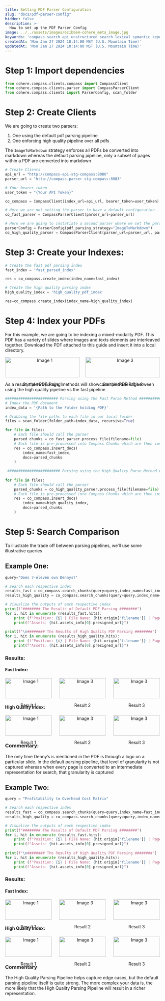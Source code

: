 ```yaml
---
title: Setting PDF Parser Configuration
slug: "docs/pdf-parser-config"
hidden: false
description: >-
  How to set up the PDF Parser Config 
image: ../../assets/images/6c1b0e4-cohere_meta_image.jpg
keywords: 'compass search api unstructured search lexical symantic keyword rerank dense sparse'
createdAt: 'Mon Jan 27 2024 10:14:00 MST (U.S. Mountain Time)'
updatedAt: 'Mon Jan 27 2024 10:14:00 MST (U.S. Mountain Time)'
---
```


# Step 1: Import dependencies
```python PYTHON
from cohere.compass.clients.compass import CompassClient
from cohere.compass.clients.parser import CompassParserClient
from cohere.compass.clients import ParserConfig, scan_folder
```

# Step 2: Create Clients

We are going to create two parsers: 

1. One using the default pdf parsing pipeline 
2. One enforcing high quality pipeline over all pdfs

The `ImageToMarkdown` strategy enforces all PDFs be converted into markdown whereas the default parsing pipeline, only a subset of pages within a PDF are converted into markdown
```python PYTHON
# Create Clients
api_url = "http://compass-api-stg-compass:8080"
parser_url = "http://compass-parser-stg-compass:8083"

# Your bearer token
user_token = "{Your API Token}"

co_compass = CompassClient(index_url=api_url, bearer_token=user_token)

# Here we are not setting the parser to have a default configuration - it will use a default parsing strategy for PDFs
co_fast_parser = CompassParserClient(parser_url=parser_url)

# Here we are going to instatiate a second parser where we set the parsing strategy to the high-quality pipeline
parserConfig = ParserConfig(pdf_parsing_strategy="ImageToMarkdown")
co_high_quality_parser = CompassParserClient(parser_url=parser_url, parser_config=parserConfig)
```

# Step 3: Create your Indexes:
```python PYTHON
# Create the fast pdf parsing index
fast_index = 'fast_parsed_index'

res = co_compass.create_index(index_name=fast_index)

# Create the high quality parsing index
high_quality_index = 'high_quality_pdf_index'

res=co_compass.create_index(index_name=high_quality_index)
```

# Step 4: Index your PDFs

For this example, we are going to be indexing a mixed-modality PDF. This PDF has a variety of slides where images and texts elements are interleaved together. Download the PDF attached to this guide and insert it into a local directory.

<div style="display: flex; justify-content: space-between;">
  <div style="width: 48%; text-align: center;">
    <img src="../../../fern/assets/images/pdf_parser_guide_image_one.png" alt="Image 1" style="width: 100%;"/>
    <p style="font-size: 14px;">Sample PDF Page 1</p>
  </div>
  <div style="width: 48%; text-align: center;">
    <img src="../../../fern/assets/images/pdf_parser_guide_image_two.png" alt="Image 3" style="width: 100%;"/>
    <p style="font-size: 14px;">Sample PDF Page 2</p>
  </div>
</div>

As a result, the two parsing methods will showcase the trade off between using the high quality pipeline vs the fast pipeline. 
```python PYTHON
######################## Parsing using the Fast Parse Method ########################
# Index the PDF document
index_data = '{Path to the Folder holding PDF}'

# Grabbing the file paths to each file in our local folder
files = scan_folder(folder_path=index_data, recursive=True)

for file in files:
    # Each file should call the parser 
    parsed_chunks = co_fast_parser.process_file(filename=file)
    # Each file is pre-processed into Compass Chunks which are then inserted into the Index
    res = co_compass.insert_docs(
        index_name=fast_index,
        docs=parsed_chunks
    )
    
 ######################## Parsing using the High Quality Parse Method ########################
 
for file in files:
    # Each file should call the parser 
    parsed_chunks = co_high_quality_parser.process_file(filename=file)
    # Each file is pre-processed into Compass Chunks which are then inserted into the Index
    res = co_compass.insert_docs(
        index_name=high_quality_index,
        docs=parsed_chunks
    )
```

# Step 5: Search Comparison
To illustrate the trade off between parsing pipelines, we’ll use some illustrative queries

## Example One: 
```python PYTHON
query="Does 7-eleven own Dennys?"

# Search each respective index
results_fast = co_compass.search_chunks(query=query,index_name=fast_index,top_k=3)
results_high_quality = co_compass.search_chunks(query=query,index_name=high_quality_index,top_k=3)

# Visualize the outputs of each respective index
print(f"######## The Results of Default PDF Parsing ########")
for i, hit in enumerate (results_fast.hits):
    print (f"Position: {i} | File Name: {hit.origin['filename']} | Page Number: {hit.origin['page_number']}")
    print(f"Assets: {hit.assets_info[0].presigned_url}")
    
print(f"\n######## The Results of High Quality PDF Parsing ########")
for i, hit in enumerate (results_high_quality.hits):
    print (f"Position: {i} | File Name: {hit.origin['filename']} | Page Number: {hit.origin['page_number']}")
    print(f"Assets: {hit.assets_info[0].presigned_url}")
```
### Results:
#### Fast Index: 
<div style="display: flex; justify-content: space-between;">
  <div style="width: 30%; text-align: center;">
    <img src="../../../fern/assets/images/parser_config_figure_four.png" alt="Image 1" style="width: 100%;"/>
    <p style="font-size: 14px;">Result 1</p>
  </div>
  <div style="width: 30%; text-align: center;">
    <img src="../../../fern/assets/images/parser_config_figure_five.png" alt="Image 3" style="width: 100%;"/>
    <p style="font-size: 14px;">Result 2</p>
  </div>
    <div style="width: 30%; text-align: center;">
    <img src="../../../fern/assets/images/parser_config_figure_six.png" alt="Image 3" style="width: 100%;"/>
    <p style="font-size: 14px;">Result 3</p>
  </div>
</div>

#### High Quality Index: 
<div style="display: flex; justify-content: space-between;">
  <div style="width: 30%; text-align: center;">
    <img src="../../../fern/assets/images/parser_config_figure_seven.png" alt="Image 1" style="width: 100%;"/>
    <p>Result 1</p>
  </div>
  <div style="width: 30%; text-align: center;">
    <img src="../../../fern/assets/images/parser_config_figure_eight.png" alt="Image 3" style="width: 100%;"/>
    <p>Result 2</p>
  </div>
    <div style="width: 30%; text-align: center;">
    <img src="../../../fern/assets/images/parser_config_figure_nine.png" alt="Image 3" style="width: 100%;"/>
    <p>Result 3</p>
  </div>
</div>

### Commentary: 
The only time Denny’s is mentioned in the PDF is through a logo on a particular slide. In the default parsing pipeline, that level of granularity is not captured whereas when every page is converted to an intermediate representation for search, that granularity is captured

## Example Two: 
```python PYTHON
query = "Profitability to Overhead Cost Matrix"

# Search each respective index
results_fast = co_compass.search_chunks(query=query,index_name=fast_index,top_k=3)
results_high_quality = co_compass.search_chunks(query=query,index_name=high_quality_index,top_k=3)

# Visualize the outputs of each respective index
print(f"######## The Results of Default PDF Parsing ########")
for i, hit in enumerate (results_fast.hits):
    print (f"Position: {i} | File Name: {hit.origin['filename']} | Page Number: {hit.origin['page_number']}")
    print(f"Assets: {hit.assets_info[0].presigned_url}")
    
print(f"\n######## The Results of High Quality PDF Parsing ########")
for i, hit in enumerate (results_high_quality.hits):
    print (f"Position: {i} | File Name: {hit.origin['filename']} | Page Number: {hit.origin['page_number']}")
    print(f"Assets: {hit.assets_info[0].presigned_url}")
```

### Results:
#### Fast Index: 
<div style="display: flex; justify-content: space-between;">
  <div style="width: 30%; text-align: center;">
    <img src="../../../fern/assets/images/parser_config_figure_ten.png" alt="Image 1" style="width: 100%;"/>
    <p style="font-size: 14px;">Result 1</p>
  </div>
  <div style="width: 30%; text-align: center;">
    <img src="../../../fern/assets/images/parser_config_figure_eleven.png" alt="Image 3" style="width: 100%;"/>
    <p style="font-size: 14px;">Result 2</p>
  </div>
    <div style="width: 30%; text-align: center;">
    <img src="../../../fern/assets/images/parser_config_figure_twelve.png" alt="Image 3" style="width: 100%;"/>
    <p style="font-size: 14px;">Result 3</p>
  </div>
</div>

#### High Quality Index: 
<div style="display: flex; justify-content: space-between;">
  <div style="width: 30%; text-align: center;">
    <img src="../../../fern/assets/images/parser_config_figure_eleven.png" alt="Image 1" style="width: 100%;"/>
    <p style="font-size: 14px;">Result 1</p>
  </div>
  <div style="width: 30%; text-align: center;">
    <img src="../../../fern/assets/images/parser_config_figure_thirteen.png" alt="Image 3" style="width: 100%;"/>
    <p style="font-size: 14px;">Result 2</p>
  </div>
    <div style="width: 30%; text-align: center;">
    <img src="../../../fern/assets/images/parser_config_figure_fourteen.png" alt="Image 3" style="width: 100%;"/>
    <p style="font-size: 14px;">Result 3</p>
  </div>
</div>

### Commentary
The High Quality Parsing Pipeline helps capture edge cases, but the default parsing pipeline itself is quite strong. The more complex your data is, the more likely that the High Quality Parsing Pipeline will result in a richer representation. 
